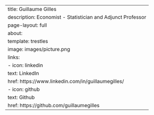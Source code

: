 ---
title: Guillaume Gilles
description: Economist - Statistician and Adjunct Professor
page-layout: full
about:
  template: trestles
  image: images/picture.png
  links:
    - icon: linkedin
      text: LinkedIn
      href: https://www.linkedin.com/in/guillaumegilles/
    - icon: github
      text: Github
      href: https://github.com/guillaumegilles
---